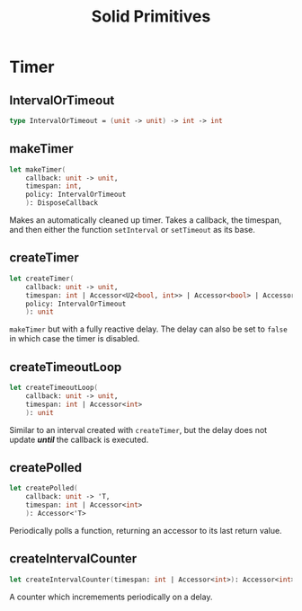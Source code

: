 ﻿---
title: Solid Primitives
---

# Timer

## IntervalOrTimeout

```fsharp
type IntervalOrTimeout = (unit -> unit) -> int -> int
```

## makeTimer

```fsharp
let makeTimer(
    callback: unit -> unit,
    timespan: int,
    policy: IntervalOrTimeout
    ): DisposeCallback
```

Makes an automatically cleaned up timer. Takes a callback, the timespan, and then either the
function `setInterval` or `setTimeout` as its base.

## createTimer

```fsharp
let createTimer(
    callback: unit -> unit,
    timespan: int | Accessor<U2<bool, int>> | Accessor<bool> | Accessor<int>,
    policy: IntervalOrTimeout
    ): unit
```

`makeTimer` but with a fully reactive delay. The delay can also be set to `false` in which case the timer is disabled.

## createTimeoutLoop

```fsharp
let createTimeoutLoop(
    callback: unit -> unit,
    timespan: int | Accessor<int>
    ): unit
```

Similar to an interval created with `createTimer`, but the delay does not update ***until*** the callback is executed.

## createPolled

```fsharp
let createPolled(
    callback: unit -> 'T,
    timespan: int | Accessor<int>
    ): Accessor<'T>
```

Periodically polls a function, returning an accessor to its last return value.

## createIntervalCounter

```fsharp
let createIntervalCounter(timespan: int | Accessor<int>): Accessor<int>
```

A counter which incremements periodically on a delay.
